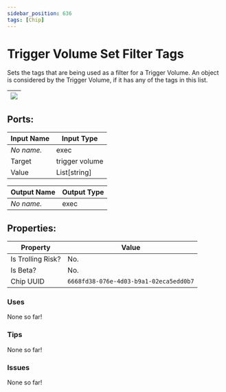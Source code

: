 ```yaml
---
sidebar_position: 636
tags: [Chip]
---
```


# Trigger Volume Set Filter Tags


Sets the tags that are being used as a filter for a Trigger Volume. An object is considered by the Trigger Volume, if it has any of the tags in this list.

| ![](https://images-ext-2.discordapp.net/external/MPmIaQzlEPmgGWlgi-WxBBXt0Bjv_zWPkg1y1f_sy3s/https/www.recroomcircuits.com/image/circuit/absolute-value?width=206&height=108) |
|-----|

## Ports:

| Input Name | Input Type |
|-----------|-----------|
| *No name.* | exec |
| Target | trigger volume |
| Value | List[string] |

| Output Name | Output Type |
|-----------|-----------|
| *No name.* | exec |

## Properties:

| Property  | Value |
|-------------------|-----------|
| Is Trolling Risk? | No. |
| Is Beta? | No. |
| Chip UUID | `6668fd38-076e-4d03-b9a1-02eca5edd0b7` |

### Uses

None so far!

### Tips

None so far!

### Issues

None so far!